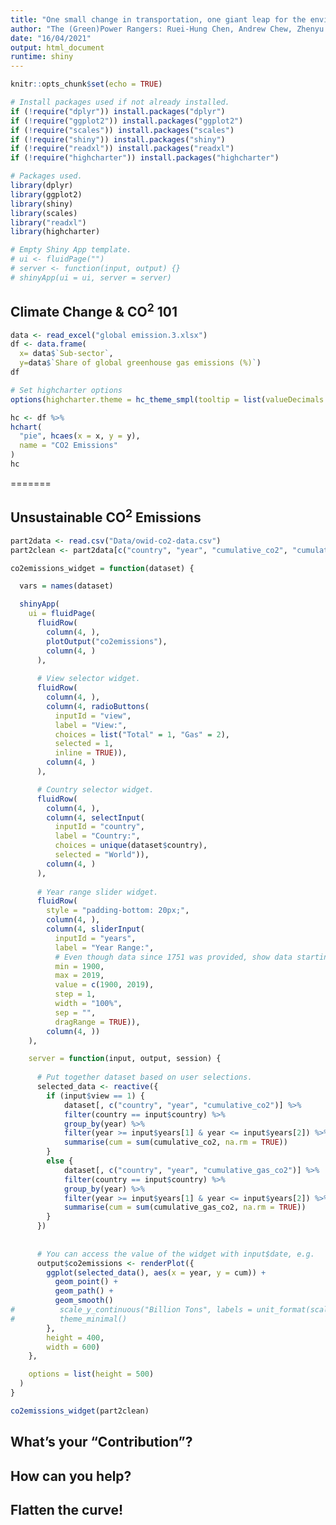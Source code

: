 ```yaml
---
title: "One small change in transportation, one giant leap for the environment"
author: "The (Green)Power Rangers: Ruei-Hung Chen, Andrew Chew, Zhenyu Xuan, Elif Yurek"
date: "16/04/2021"
output: html_document
runtime: shiny
---
```


```r
knitr::opts_chunk$set(echo = TRUE)

# Install packages used if not already installed.
if (!require("dplyr")) install.packages("dplyr")
if (!require("ggplot2")) install.packages("ggplot2")
if (!require("scales")) install.packages("scales")
if (!require("shiny")) install.packages("shiny")
if (!require("readxl")) install.packages("readxl")
if (!require("highcharter")) install.packages("highcharter")

# Packages used.
library(dplyr)
library(ggplot2)
library(shiny)
library(scales)
library("readxl")
library(highcharter)

# Empty Shiny App template. 
# ui <- fluidPage("")
# server <- function(input, output) {}
# shinyApp(ui = ui, server = server)
```

<!-- Part 1 -->
## Climate Change & CO^2^ 101
<!-- <<<<<<< HEAD -->

```r
data <- read_excel("global emission.3.xlsx") 
df <- data.frame( 
  x= data$`Sub-sector`,
  y=data$`Share of global greenhouse gas emissions (%)`) 
df 

# Set highcharter options 
options(highcharter.theme = hc_theme_smpl(tooltip = list(valueDecimals = 2))) 

hc <- df %>% 
hchart(
  "pie", hcaes(x = x, y = y), 
  name = "CO2 Emissions" 
) 
hc 
```







=======

<!-- >>>>>>> fb7782ac83b51eb01196f3b294fbca85be9e9c0e -->

<!-- Part 2 -->
## Unsustainable CO^2^ Emissions
```r
part2data <- read.csv("Data/owid-co2-data.csv")
part2clean <- part2data[c("country", "year", "cumulative_co2", "cumulative_gas_co2")]

co2emissions_widget = function(dataset) {

  vars = names(dataset)

  shinyApp(
    ui = fluidPage(
      fluidRow(
        column(4, ),
        plotOutput("co2emissions"),
        column(4, )
      ),
      
      # View selector widget.
      fluidRow(
        column(4, ),
        column(4, radioButtons(
          inputId = "view",
          label = "View:",
          choices = list("Total" = 1, "Gas" = 2), 
          selected = 1,
          inline = TRUE)),
        column(4, )
      ),

      # Country selector widget.
      fluidRow(
        column(4, ),
        column(4, selectInput(
          inputId = "country",
          label = "Country:",
          choices = unique(dataset$country),
          selected = "World")),
        column(4, )
      ),
      
      # Year range slider widget.
      fluidRow(
        style = "padding-bottom: 20px;",
        column(4, ),
        column(4, sliderInput(
          inputId = "years",
          label = "Year Range:",
          # Even though data since 1751 was provided, show data starting from 1900.
          min = 1900,
          max = 2019,
          value = c(1900, 2019),
          step = 1,
          width = "100%",
          sep = "",
          dragRange = TRUE)),
        column(4, ))
    ),

    server = function(input, output, session) {
      
      # Put together dataset based on user selections.
      selected_data <- reactive({
        if (input$view == 1) {
            dataset[, c("country", "year", "cumulative_co2")] %>%
            filter(country == input$country) %>%
            group_by(year) %>%
            filter(year >= input$years[1] & year <= input$years[2]) %>%
            summarise(cum = sum(cumulative_co2, na.rm = TRUE))
        }
        else {
            dataset[, c("country", "year", "cumulative_gas_co2")] %>%
            filter(country == input$country) %>%
            group_by(year) %>%
            filter(year >= input$years[1] & year <= input$years[2]) %>%
            summarise(cum = sum(cumulative_gas_co2, na.rm = TRUE))
        }
      })
      
      
      # You can access the value of the widget with input$date, e.g.
      output$co2emissions <- renderPlot({
        ggplot(selected_data(), aes(x = year, y = cum)) +
          geom_point() +
          geom_path() +
          geom_smooth()
#          scale_y_continuous("Billion Tons", labels = unit_format(scale = 1e-3)) +
#          theme_minimal()
        },
        height = 400,
        width = 600)
    },

    options = list(height = 500)
  )
}
```

```r
co2emissions_widget(part2clean)
```




<!-- Part 3 -->
## What's your "Contribution"?

<!-- Part 4 -->
## How can you help?

<!-- Conclusion -->
## Flatten the curve!
